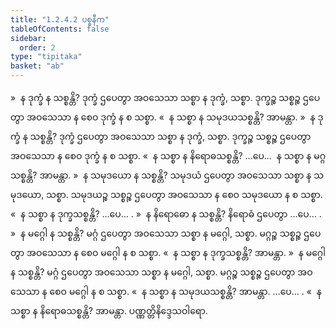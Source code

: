 ```yaml
---
title: "1.2.4.2 ပစ္စနီက"
tableOfContents: false
sidebar:
  order: 2
type: "tipitaka"
basket: "ab"
---
```



<DynamicBreadcrumb />

<Division number="23">

<Paragraph number="201">
»  န ဒုက္ခံ န သစ္စန္တိ?
</Paragraph>

<Paragraph number="202">
ဒုက္ခံ ဌပေတွာ အဝသေသာ သစ္စာ န ဒုက္ခံ, သစ္စာ. ဒုက္ခဉ္စ သစ္စဉ္စ ဌပေတွာ အဝသေသာ န စေဝ ဒုက္ခံ န စ သစ္စာ.
</Paragraph>

<Paragraph number="203">
«  န သစ္စာ န သမုဒယသစ္စန္တိ? အာမန္တာ.
</Paragraph>

<Paragraph number="204">
»  န ဒုက္ခံ န သစ္စန္တိ?
</Paragraph>

<Paragraph number="205">
ဒုက္ခံ ဌပေတွာ အဝသေသာ သစ္စာ န ဒုက္ခံ, သစ္စာ. ဒုက္ခဉ္စ သစ္စဉ္စ ဌပေတွာ အဝသေသာ န စေဝ ဒုက္ခံ န စ သစ္စာ.
</Paragraph>

<Paragraph number="206">
«  န သစ္စာ န နိရောဓသစ္စန္တိ? …ပေ…  န သစ္စာ န မဂ္ဂသစ္စန္တိ? အာမန္တာ.
</Paragraph>

</Division>
<Division number="24">

<Paragraph number="207">
»  န သမုဒယော န သစ္စန္တိ?
</Paragraph>

<Paragraph number="208">
သမုဒယံ ဌပေတွာ အဝသေသာ သစ္စာ န သမုဒယော, သစ္စာ. သမုဒယဉ္စ သစ္စဉ္စ ဌပေတွာ အဝသေသာ န စေဝ သမုဒယော န စ သစ္စာ.
</Paragraph>

<Paragraph number="209">
«  န သစ္စာ န ဒုက္ခသစ္စန္တိ? …ပေ… .
</Paragraph>

</Division>
<Division number="25">

<Paragraph number="210">
»  န နိရောဓော န သစ္စန္တိ?
</Paragraph>

<Paragraph number="211">
နိရောဓံ ဌပေတွာ …ပေ… .
</Paragraph>

</Division>
<Division number="26">

<Paragraph number="212">
»  န မဂ္ဂေါ န သစ္စန္တိ?
</Paragraph>

<Paragraph number="213">
မဂ္ဂံ ဌပေတွာ အဝသေသာ သစ္စာ န မဂ္ဂေါ, သစ္စာ. မဂ္ဂဉ္စ သစ္စဉ္စ ဌပေတွာ အဝသေသာ န စေဝ မဂ္ဂေါ န စ သစ္စာ.
</Paragraph>

<Paragraph number="214">
«  န သစ္စာ န ဒုက္ခသစ္စန္တိ? အာမန္တာ.
</Paragraph>

<Paragraph number="215">
»  န မဂ္ဂေါ န သစ္စန္တိ?
</Paragraph>

<Paragraph number="216">
မဂ္ဂံ ဌပေတွာ အဝသေသာ သစ္စာ န မဂ္ဂေါ, သစ္စာ. မဂ္ဂဉ္စ သစ္စဉ္စ ဌပေတွာ အဝသေသာ န စေဝ မဂ္ဂေါ န စ သစ္စာ.
</Paragraph>

<Paragraph number="217">
«  န သစ္စာ န သမုဒယသစ္စန္တိ? အာမန္တာ. …ပေ… .
</Paragraph>

<Paragraph number="218">
«  န သစ္စာ န နိရောဓသစ္စန္တိ? အာမန္တာ.

</Paragraph>
</Division>

<Paragraph number="219" type="center">
ပဏ္ဏတ္တိနိဒ္ဒေသဝါရော.
</Paragraph>